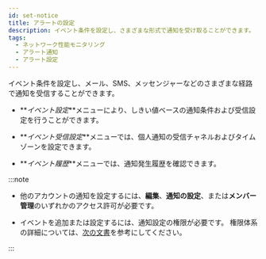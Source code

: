 ```yaml
---
id: set-notice
title: アラートの設定
description: イベント条件を設定し、さまざまな形式で通知を受け取ることができます。
tags:
  - ネットワーク性能モニタリング
  - アラート通知
  - アラート設定
---
```


イベント条件を設定し、メール、SMS、メッセンジャーなどのさまざまな経路で通知を受信することができます。

-   **_イベント設定_**メニューにより、しきい値ベースの通知条件および受信設定を行うことができます。

-   **_イベント受信設定_**メニューでは、個人通知の受信チャネルおよびタイムゾーンを設定できます。

-   **_イベント履歴_**メニューでは、通知発生履歴を確認できます。

:::note

-   他のアカウントの通知を設定するには、**編集**、**通知の設定**、または**メンバー管理**のいずれかのアクセス許可が必要です。

-   イベントを追加または設定するには、通知設定の権限が必要です。 権限体系の詳細については、[次の文書](../project/project-structure)を参考にしてください。

:::
